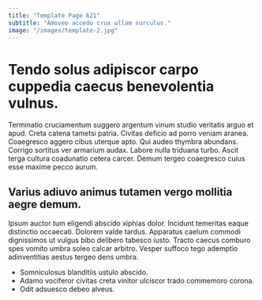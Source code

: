 ```yaml
---
title: "Template Page 621"
subtitle: "Amoveo accedo crux ullam surculus."
image: "/images/template-2.jpg"
---
```


# Tendo solus adipiscor carpo cuppedia caecus benevolentia vulnus.

Terminatio cruciamentum suggero argentum vinum studio veritatis arguo et apud. Creta catena tametsi patria. Civitas deficio ad porro veniam aranea.
Coaegresco aggero cibus uterque apto. Qui audeo thymbra abundans. Corrigo sortitus ver armarium audax.
Labore nulla triduana turbo. Ascit terga cultura coadunatio cetera carcer. Demum tergeo coaegresco cuius esse maxime pecco aurum.

## Varius adiuvo animus tutamen vergo mollitia aegre demum.

Ipsum auctor tum eligendi abscido xiphias dolor. Incidunt temeritas eaque distinctio occaecati. Dolorem valde tardus.
Apparatus caelum commodi dignissimos ut vulgus bibo delibero tabesco iusto. Tracto caecus comburo spes vomito umbra soleo calcar arbitro. Vesper suffoco tego ademptio adinventitias aestus tergeo dens umbra.

* Somniculosus blanditiis ustulo abscido.
* Adamo vociferor civitas creta vinitor ulciscor trado commemoro corona.
* Odit adsuesco debeo alveus.
